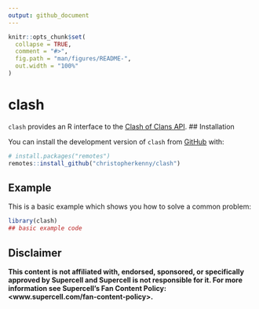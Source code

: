 ```yaml
---
output: github_document
---
```


<!-- README.md is generated from README.Rmd. Please edit that file -->

```r
knitr::opts_chunk$set(
  collapse = TRUE,
  comment = "#>",
  fig.path = "man/figures/README-",
  out.width = "100%"
)
```

# clash

<!-- badges: start -->
<!-- badges: end -->

`clash` provides an R interface to the [Clash of Clans
API](https://developer.clashofclans.com/#/).
## Installation

You can install the development version of `clash` from
[GitHub](https://github.com/) with:

``` r
# install.packages("remotes")
remotes::install_github("christopherkenny/clash")
```

## Example

This is a basic example which shows you how to solve a common problem:

```r
library(clash)
## basic example code
```


## Disclaimer

**This content is not affiliated with, endorsed, sponsored, or
specifically approved by Supercell and Supercell is not responsible for
it. For more information see Supercell’s Fan Content Policy:
\<www.supercell.com/fan-content-policy\>.**
